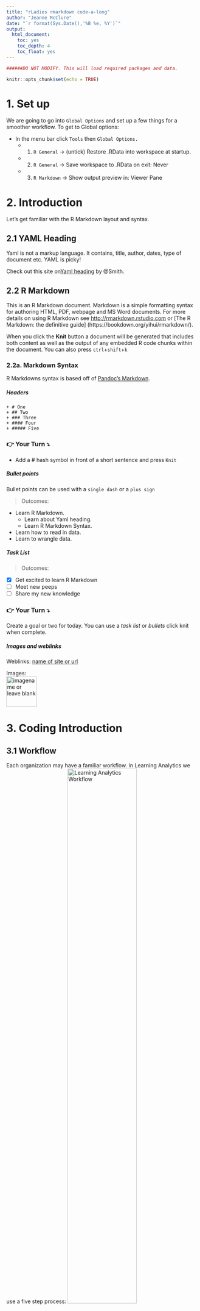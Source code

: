 ```yaml
---
title: "rLadies rmarkdown code-a-long"
author: "Jeanne McClure"
date: "`r format(Sys.Date(),'%B %e, %Y')`"
output:
  html_document:
    toc: yes
    toc_depth: 4
    toc_float: yes
---
```


```r
######DO NOT MODIFY. This will load required packages and data.

knitr::opts_chunk$set(echo = TRUE)

```



# 1. Set up 

We are going to go into `Global Options` and set up a few things for a smoother workflow. 
To get to Global options:

- In the menu bar click `Tools` then `Global Options.`
    + 1. `R General` -> (untick) Restore .RData into workspace at startup.
    + 2. `R General` -> Save workspace to .RData on exit: Never
    + 3. `R Markdown` -> Show output preview in: Viewer Pane

# 2. Introduction

Let's get familiar with the R Markdown layout and syntax.
    
## 2.1 YAML Heading

Yaml is not a markup language. It contains, title, author, dates, type of document etc. YAML is picky!

Check out this site on[Yaml heading](https://zsmith27.github.io/rmarkdown_crash-course/lesson-4-yaml-headers.html) by @Smith.

## 2.2 R Markdown

This is an R Markdown document. Markdown is a simple formatting syntax for authoring HTML, PDF, webpage and MS Word documents. For more details on using R Markdown see <http://rmarkdown.rstudio.com> or [The R Markdown: the definitive guide] (https://bookdown.org/yihui/rmarkdown/).

When you click the **Knit** button a document will be generated that includes both content as well as the output of any embedded R code chunks within the document. You can also press `ctrl`+`shift`+`k`

### 2.2a. Markdown Syntax

R Markdowns syntax is based off of [Pandoc's Markdown](https://pandoc.org/MANUAL.html). 

##### Headers

    + # One
    + ## Two
    + ### Three
    + #### Four
    + ##### Five

### 👉 Your Turn ⤵
- Add a # hash symbol in front of a short sentence and press `Knit` 

##### Bullet points
Bullet points can be used with a `single dash` or a `plus sign`

> Outcomes:

- Learn R Markdown.
    + Learn about Yaml heading.
    + Learn R Markdown Syntax.
- Learn how to read in data.
- Learn to wrangle data.



##### Task List

> Outcomes:

- [x] Get excited to learn R Markdown
- [ ] Meet new peeps
- [ ] Share my new knowledge

### 👉 Your Turn ⤵
Create a goal or two for today. You can use a *task list* or *bullets* click knit when complete.

##### Images and weblinks

Weblinks: [name of site or url](url link address)


Images:  
![imagename or leave blank](img/kitty.jpg){width=80px}

# 3. Coding Introduction

## 3.1 Workflow
Each organization may have a familiar workflow. In Learning Analytics we use a five step process:
![Learning Analytics Workflow](img/la_wrkflow.png){width="60%"}

- 1.  Prepare
- 2.  Wrangle
- 3.  Explore
- 4.  Model
- 5.  Communicate

Philip Guo shares his [Data Science Workflow](https://cacm.acm.org/blogs/blog-cacm/169199-data-science-workflow-overview-and-challenges/fulltext) as: 

![DataScience Workflow](img/ds_flow.png){width="60%"}


## 3.2 Code Chunks
Coding blocks are referred to as `coding chunks.` In R Markdown you can add a new code chunk two ways. 

By pressing `alt+shift+i`

or 

by adding triple backticks on either side of the code blob, but now add curly brackets at the end of the first triplet 

```r

```


This may not make sense know but you can suppress messages so that your knitted appearance is cleaner. We add them into the code chunk.
```r

```



### 👉 Your Turn ⤵
Go ahead and add a code chunk.


## 4. Let's get coding!

### 4.1 Prepare

- load in packages
- read in data to memory

First, we will Install Packages. We will be using the [Tidyverse packages](https://www.tidyverse.org/). It is a suite of **eight packages** that share the same philosophy. Each package is a collection of code, data and documentation like objects and functions that are useful for a specific purpose. 

Two things to add packages:

1.  Download packages to computer with `intall.packages("")`.
2.  Read in package to Rstudio with `library()`.

You only install the package once, ever...mostly ever :). But, you will need to read in the package to Rstudio for each session. Sometimes during the session.

We will also add a code chunk name. Names can only be used once in a session.

##### packages

```r
#install package if it is your first time

# Call package
library(tidyverse)
```


##### read in data

Read in the file using the `readr` [package] (https://readr.tidyverse.org/reference/read_delim.html)

Modified from [Carpentry-R Programming](https://swcarpentry.github.io/r-novice-inflammation/)

We are studying inflammation in patients who have been given a new treatment for arthritis, and need to analyze the first dozen data sets of their daily inflammation. The data sets are stored in CSV format (comma-separated values): each **row holds information for a single patient**, and the **columns represent successive days**. The first few rows of our first file look like this:


### 4.2 Wrangle

- read in data and inspect

```r
#read in data with the readr package
infla_dt <- read_csv("~/RProj22/RLadies_intro/data/inflammation-01.csv", col_names = FALSE)

```

Naming conventions:
- start variable names with lower case letters 
- separate words in variable names with underscores, and 
- use only lowercase letters, underscores, and numbers in variable names.


We can look at the class of the data
```r
class(infla_dt)
```

We can look at the dimensions of the data
```r
dim(infla_dt)
```

We want to change the variable names to day_1, day_2. We are going to do it the long way with `rename` function from [`dplyr` package](https://dplyr.tidyverse.org/reference/rename.html)
```r
#rename variables to days with new_name = old_name
infla_dt <- infla_dt %>%
  rename(day_1 = X1,
         day_2 = X2,
         day_3 = X3,
         day_4 = X4,
         day_5 = X5,
         day_6 = X6,
         day_7 = X7,
         day_8 = X8,
         day_9 = X9,
         day_10 = X10,
         day_11 = X11,
         day_12 = X12,
         day_13 = X13,
         day_14 = X14,
         day_15 = X15,
         day_16 = X16,
         day_17 = X17,
         day_18 = X18,
         day_19 = X19,
         day_20 = X20,
         day_21 = X21,
         day_22 = X22,
         day_23 = X23,
         day_24 = X24,
         day_25 = X25,
         day_26 = X26,
         day_27 = X27,
         day_28 = X28,
         day_29 = X29,
         day_30 = X30,
         day_31 = X31,
         day_32 = X32,
         day_33 = X33,
         day_34 = X34,
         day_35 = X35,
         day_36 = X36,
         day_37 = X37,
         day_38 = X38,
         day_39 = X39,
         day_40 = X40)
```

Add a column to uniquely identify the patients as one through 60.
```r

# add unique identifier
infla_dt$patient <- c(1:60)

```

Finally, let's relocate the patient variable to the first column.
```r
infla_dt<- infla_dt%>%
  relocate(patient)

```




We can check to see if our data is loaded with the following functions

`head()`
`tail()`
`view()`

### 👉 Your Turn ⤵
Go ahead and add a code chunk and inspect the data.



### 4.3 Explore

We can call individual values by their row and column through indexing.
```r
infla_dt[1,1]
```


### 👉 Your Turn ⤵
What if we want the twentieth row and thirtieth column

```r
#add your code here
```


If we want more than one we use the `c()` package.
```r
infla_dt[c(1, 3, 5), c(10, 20)]
```

We can select the first ten columns of values for the first four rows
```r
infla_dt[1:4, 1:10]

```

### 👉 Your Turn ⤵
How do we select the first ten columns of rows 5 to 10?

```r
#add your code here
```


##### subsetting data
Let's explore some basic math on patient 1
```r
# first row, all of the columns
patient_1 <- infla_dt[1, ]

# max inflammation for patient 1
max(patient_1)

#or we could have called in base R
# max inflammation for patient 2
max(infla_dt[1, ])
```

We can even look at summary statistics for day 7
```r
# minimum inflammation on day 7
min(infla_dt[, 7])
# mean inflammation on day 7
mean(infla_dt[, 7])
# median inflammation on day 7
median(infla_dt[, 7])
# standard deviation of inflammation on day 7
sd(infla_dt[, 7])
```


### 👉 Your Turn ⤵
Find summary statistics for day 30.
```r
# add you code here
```



Suppose you want to determine the maximum inflammation for patient 5 across days three to seven. To do this you would extract the relevant subset from the data frame and calculate the maximum value. What do you think the code will be?

```r
max(infla_dt[5, 3:7])
```

Calculate the average inflammation of each patient with `rowMeans` function and save as `avg_patient_inflammation`.
```r
avg_patient_inflammation <- rowMeans(infla_dt)
```

Calculate the average inflammation of each day with `colMeans` function and save as `avg_day_inflammation`.
```r
#add your code here
```


### 4.4 Model
- plot the result.

We can quickly plot the results with the `plot` function.

```r
plot(avg_patient_inflammation)
```



### 4.5 Communicate

Is the average patient inflammation what you would expect?

How could this information be used?




**References:**
Harrison, P., Barugahare, A., Tsyganov, K. (2020). *Reproducible Research.* https://monashdatafluency.github.io/r-rep-res/index.html

Smith, Z (2020). *R Markdown Crash Course.* https://zsmith27.github.io/rmarkdown_crash-course/index.html 

Xie, Y., Allaire, J. J., & Grolemund, G. (2018). *R markdown: The definitive guide.* Chapman and Hall/CRC. https://bookdown.org/yihui/rmarkdown/
